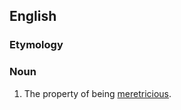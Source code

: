 ==English==

===Etymology===
{{suffix|en|meretricious|ness}}

===Noun===
{{en-noun|-}}

# The property of being [[meretricious]].